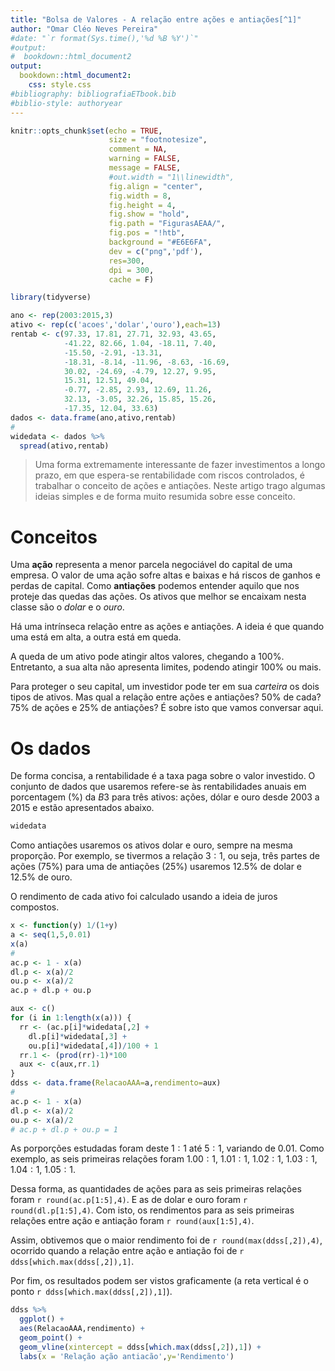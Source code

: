 ```yaml
---
title: "Bolsa de Valores - A relação entre ações e antiações[^1]"
author: "Omar Cléo Neves Pereira"
#date: "`r format(Sys.time(),'%d %B %Y')`"
#output:
#  bookdown::html_document2
output: 
  bookdown::html_document2:
    css: style.css  
#bibliography: bibliografiaETbook.bib
#biblio-style: authoryear
---
```


<!-- \renewcommand{\figurename}{Figura} -->
<!-- \renewcommand{\tablename}{Tabela} -->

```r
knitr::opts_chunk$set(echo = TRUE, 
                      size = "footnotesize",
                      comment = NA,
                      warning = FALSE,
                      message = FALSE,
                      #out.width = "1\\linewidth",
                      fig.align = "center",
                      fig.width = 8, 
                      fig.height = 4, 
                      fig.show = "hold",
                      fig.path = "FigurasAEAA/",
                      fig.pos = "!htb",
                      background = "#E6E6FA",
                      dev = c("png",'pdf'),
                      res=300,
                      dpi = 300,
                      cache = F)

```

```r
library(tidyverse)
```

```r
ano <- rep(2003:2015,3)
ativo <- rep(c('acoes','dolar','ouro'),each=13)
rentab <- c(97.33, 17.81, 27.71, 32.93, 43.65,
            -41.22, 82.66, 1.04, -18.11, 7.40,
            -15.50, -2.91, -13.31, 
            -18.31, -8.14, -11.96, -8.63, -16.69,
            30.02, -24.69, -4.79, 12.27, 9.95,
            15.31, 12.51, 49.04,
            -0.77, -2.85, 2.93, 12.69, 11.26, 
            32.13, -3.05, 32.26, 15.85, 15.26, 
            -17.35, 12.04, 33.63)
dados <- data.frame(ano,ativo,rentab)
#
widedata <- dados %>% 
  spread(ativo,rentab)
```

[^1]: Este artigo é um estudo sobre ações e antiações. Caso encontre erros, queira fazer comentários, ou troca uma ideia sobre o assunto, por favor, me escreva: omarcnpereiraead@gmail.com

> Uma forma extremamente interessante de fazer investimentos a longo prazo, em que espera-se rentabilidade com riscos controlados, é trabalhar o conceito de ações e antiações. Neste artigo trago algumas ideias simples e de forma muito resumida sobre esse conceito.

# Conceitos

Uma __ação__ representa a menor parcela negociável do capital de uma empresa. O valor de uma ação sofre altas e baixas e há riscos de ganhos e perdas de capital. Como __antiações__ podemos entender aquilo que nos proteje das quedas das ações. Os ativos que melhor se encaixam nesta classe são o _dolar_ e o _ouro_. 

Há uma intrínseca relação entre as ações e antiações. A ideia é que quando uma está em alta, a outra está em queda. 

A queda de um ativo pode atingir altos valores, chegando a 100\%. Entretanto, a sua alta não apresenta limites, podendo atingir 100\% ou mais.

Para proteger o seu capital, um investidor pode ter em sua _carteira_ os dois tipos de ativos. Mas qual a relação entre ações e antiações? 50\% de cada? 75\% de ações e 25\% de antiações? É sobre isto que vamos conversar aqui.


# Os dados

De forma concisa, a rentabilidade é a taxa paga sobre o valor investido. O conjunto de dados que usaremos refere-se às rentabilidades anuais em porcentagem (\%) da $B3$ para três ativos: ações, dólar e ouro desde 2003 a 2015 e estão apresentados abaixo.

```r
widedata
```

Como antiações usaremos os ativos dolar e ouro, sempre na mesma proporção. Por exemplo, se tivermos a relação $3:1$, ou seja, três partes de ações (75\%) para uma de antiações (25\%) usaremos 12.5\% de dolar e 12.5\% de ouro.

O rendimento de cada ativo foi calculado usando a ideia de juros compostos.

```r
x <- function(y) 1/(1+y)
a <- seq(1,5,0.01)
x(a)
#
ac.p <- 1 - x(a)
dl.p <- x(a)/2
ou.p <- x(a)/2
ac.p + dl.p + ou.p

aux <- c()
for (i in 1:length(x(a))) {
  rr <- (ac.p[i]*widedata[,2] +
    dl.p[i]*widedata[,3] + 
    ou.p[i]*widedata[,4])/100 + 1
  rr.1 <- (prod(rr)-1)*100
  aux <- c(aux,rr.1)
}
ddss <- data.frame(RelacaoAAA=a,rendimento=aux)
#
ac.p <- 1 - x(a)
dl.p <- x(a)/2
ou.p <- x(a)/2
# ac.p + dl.p + ou.p = 1
```

As porporções estudadas foram deste $1:1$ até $5:1$, variando de 0.01. Como exemplo, as seis primeiras relações foram $1.00:1$, $1.01:1$, $1.02:1$, $1.03:1$, $1.04:1$, $1.05:1$.

Dessa forma, as  quantidades de ações para as seis primeiras relações foram `r round(ac.p[1:5],4)`. E as de dolar e ouro foram `r round(dl.p[1:5],4)`. Com isto, os rendimentos para as seis primeiras relações entre ação e antiação foram `r round(aux[1:5],4)`.

Assim, obtivemos que o maior rendimento foi de `r round(max(ddss[,2]),4)`, ocorrido quando a relação entre ação e antiação foi de `r ddss[which.max(ddss[,2]),1]`.

Por fim, os resultados podem ser vistos graficamente (a reta vertical é o ponto `r ddss[which.max(ddss[,2]),1]`). 

```r
ddss %>% 
  ggplot() +
  aes(RelacaoAAA,rendimento) +
  geom_point() +
  geom_vline(xintercept = ddss[which.max(ddss[,2]),1]) +
  labs(x = 'Relação ação antiacão',y='Rendimento')

```

